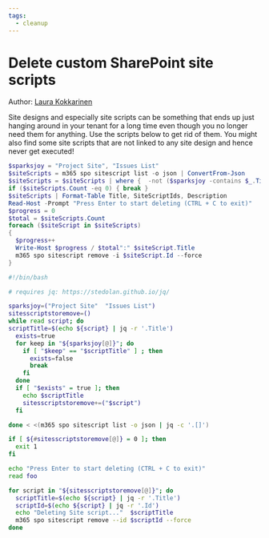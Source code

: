 ```yaml
---
tags:
  - cleanup    
---
```



# Delete custom SharePoint site scripts

Author: [Laura Kokkarinen](https://laurakokkarinen.com/does-it-spark-joy-powershell-scripts-for-keeping-your-development-environment-tidy-and-spotless/#delete-all-sharepoint-site-designs-and-site-scripts)

Site designs and especially site scripts can be something that ends up just hanging around in your tenant for a long time even though you no longer need them for anything. Use the scripts below to get rid of them. You might also find some site scripts that are not linked to any site design and hence never get executed!

<Tabs>
  <TabItem value="PowerShell">

  ```powershell
  $sparksjoy = "Project Site", "Issues List"
  $siteScripts = m365 spo sitescript list -o json | ConvertFrom-Json
  $siteScripts = $siteScripts | where {  -not ($sparksjoy -contains $_.Title)}
  if ($siteScripts.Count -eq 0) { break }
  $siteScripts | Format-Table Title, SiteScriptIds, Description
  Read-Host -Prompt "Press Enter to start deleting (CTRL + C to exit)"
  $progress = 0
  $total = $siteScripts.Count
  foreach ($siteScript in $siteScripts)
  {
    $progress++
    Write-Host $progress / $total":" $siteScript.Title
    m365 spo sitescript remove -i $siteScript.Id --force
  }
  ```

  </TabItem>
  <TabItem value="Bash">

  ```bash
  #!/bin/bash

  # requires jq: https://stedolan.github.io/jq/

  sparksjoy=("Project Site"  "Issues List")
  sitesscriptstoremove=()
  while read script; do
  scriptTitle=$(echo ${script} | jq -r '.Title')
    exists=true
    for keep in "${sparksjoy[@]}"; do
      if [ "$keep" == "$scriptTitle" ] ; then
        exists=false
        break
      fi
    done
    if [ "$exists" = true ]; then
      echo $scriptTitle
      sitesscriptstoremove+=("$script")
    fi

  done < <(m365 spo sitescript list -o json | jq -c '.[]')

  if [ ${#sitesscriptstoremove[@]} = 0 ]; then
    exit 1
  fi

  echo "Press Enter to start deleting (CTRL + C to exit)"
  read foo

  for script in "${sitesscriptstoremove[@]}"; do
    scriptTitle=$(echo ${script} | jq -r '.Title')
    scriptId=$(echo ${script} | jq -r '.Id')
    echo "Deleting Site script..."  $scriptTitle
    m365 spo sitescript remove --id $scriptId --force
  done
  ```

  </TabItem>
</Tabs>

